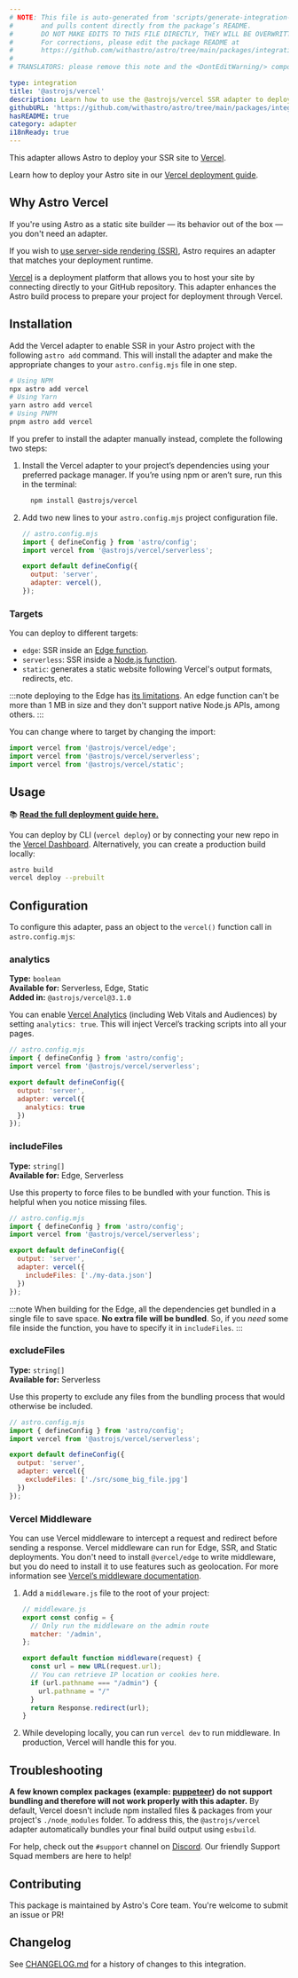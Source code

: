 ```yaml
---
# NOTE: This file is auto-generated from 'scripts/generate-integration-pages.ts'
#       and pulls content directly from the package’s README.
#       DO NOT MAKE EDITS TO THIS FILE DIRECTLY, THEY WILL BE OVERWRITTEN!
#       For corrections, please edit the package README at
#       https://github.com/withastro/astro/tree/main/packages/integrations/vercel/
#
# TRANSLATORS: please remove this note and the <DontEditWarning/> component.

type: integration
title: '@astrojs/vercel'
description: Learn how to use the @astrojs/vercel SSR adapter to deploy your Astro project.
githubURL: 'https://github.com/withastro/astro/tree/main/packages/integrations/vercel/'
hasREADME: true
category: adapter
i18nReady: true
---
```



<DontEditWarning/>

This adapter allows Astro to deploy your SSR site to [Vercel](https://www.vercel.com/).

Learn how to deploy your Astro site in our [Vercel deployment guide](/en/guides/deploy/vercel/).

## Why Astro Vercel

If you're using Astro as a static site builder — its behavior out of the box — you don't need an adapter.

If you wish to [use server-side rendering (SSR)](/en/guides/server-side-rendering/), Astro requires an adapter that matches your deployment runtime.

[Vercel](https://www.vercel.com/) is a deployment platform that allows you to host your site by connecting directly to your GitHub repository.  This adapter enhances the Astro build process to prepare your project for deployment through Vercel.

## Installation

Add the Vercel adapter to enable SSR in your Astro project with the following `astro add` command. This will install the adapter and make the appropriate changes to your `astro.config.mjs` file in one step.

```sh
# Using NPM
npx astro add vercel
# Using Yarn
yarn astro add vercel
# Using PNPM
pnpm astro add vercel
```

If you prefer to install the adapter manually instead, complete the following two steps:

1.  Install the Vercel adapter to your project’s dependencies using your preferred package manager. If you’re using npm or aren’t sure, run this in the terminal:

    ```bash
      npm install @astrojs/vercel
    ```

2.  Add two new lines to your `astro.config.mjs` project configuration file.

    ```js ins={3, 6-7}
    // astro.config.mjs
    import { defineConfig } from 'astro/config';
    import vercel from '@astrojs/vercel/serverless';

    export default defineConfig({
      output: 'server',
      adapter: vercel(),
    });
    ```

### Targets

You can deploy to different targets:

*   `edge`: SSR inside an [Edge function](https://vercel.com/docs/concepts/functions/edge-functions).
*   `serverless`: SSR inside a [Node.js function](https://vercel.com/docs/concepts/functions/serverless-functions).
*   `static`: generates a static website following Vercel's output formats, redirects, etc.

:::note
deploying to the Edge has [its limitations](https://vercel.com/docs/concepts/functions/edge-functions#known-limitations). An edge function can't be more than 1 MB in size and they don't support native Node.js APIs, among others.
:::

You can change where to target by changing the import:

```js
import vercel from '@astrojs/vercel/edge';
import vercel from '@astrojs/vercel/serverless';
import vercel from '@astrojs/vercel/static';
```

## Usage

📚 **[Read the full deployment guide here.](/en/guides/deploy/vercel/)**

You can deploy by CLI (`vercel deploy`) or by connecting your new repo in the [Vercel Dashboard](https://vercel.com/). Alternatively, you can create a production build locally:

```sh
astro build
vercel deploy --prebuilt
```

## Configuration

To configure this adapter, pass an object to the `vercel()` function call in `astro.config.mjs`:

### analytics

**Type:** `boolean`<br/>
**Available for:** Serverless, Edge, Static<br/>
**Added in:** `@astrojs/vercel@3.1.0`

You can enable [Vercel Analytics](https://vercel.com/analytics) (including Web Vitals and Audiences) by setting `analytics: true`. This will inject Vercel’s tracking scripts into all your pages.

```js
// astro.config.mjs
import { defineConfig } from 'astro/config';
import vercel from '@astrojs/vercel/serverless';

export default defineConfig({
  output: 'server',
  adapter: vercel({
    analytics: true
  })
});
```

### includeFiles

**Type:** `string[]`<br/>
**Available for:** Edge, Serverless

Use this property to force files to be bundled with your function. This is helpful when you notice missing files.

```js
// astro.config.mjs
import { defineConfig } from 'astro/config';
import vercel from '@astrojs/vercel/serverless';

export default defineConfig({
  output: 'server',
  adapter: vercel({
    includeFiles: ['./my-data.json']
  })
});
```

:::note
When building for the Edge, all the dependencies get bundled in a single file to save space. **No extra file will be bundled**. So, if you *need* some file inside the function, you have to specify it in `includeFiles`.
:::

### excludeFiles

**Type:** `string[]`<br/>
**Available for:** Serverless

Use this property to exclude any files from the bundling process that would otherwise be included.

```js
// astro.config.mjs
import { defineConfig } from 'astro/config';
import vercel from '@astrojs/vercel/serverless';

export default defineConfig({
  output: 'server',
  adapter: vercel({
    excludeFiles: ['./src/some_big_file.jpg']
  })
});
```

### Vercel Middleware

You can use Vercel middleware to intercept a request and redirect before sending a response. Vercel middleware can run for Edge, SSR, and Static deployments. You don't need to install `@vercel/edge` to write middleware, but you do need to install it to use features such as geolocation. For more information see [Vercel’s middleware documentation](https://vercel.com/docs/concepts/functions/edge-middleware).

1.  Add a `middleware.js` file to the root of your project:

    ```js
    // middleware.js
    export const config = {
      // Only run the middleware on the admin route
      matcher: '/admin',
    };

    export default function middleware(request) {
      const url = new URL(request.url);
      // You can retrieve IP location or cookies here.
      if (url.pathname === "/admin") {
        url.pathname = "/"
      }
      return Response.redirect(url);
    }
    ```
2.  While developing locally, you can run `vercel dev` to run middleware. In production, Vercel will handle this for you.

## Troubleshooting

**A few known complex packages (example: [puppeteer](https://github.com/puppeteer/puppeteer)) do not support bundling and therefore will not work properly with this adapter.** By default, Vercel doesn't include npm installed files & packages from your project's `./node_modules` folder. To address this, the `@astrojs/vercel` adapter automatically bundles your final build output using `esbuild`.

For help, check out the `#support` channel on [Discord](https://astro.build/chat). Our friendly Support Squad members are here to help!

## Contributing

This package is maintained by Astro's Core team. You're welcome to submit an issue or PR!

## Changelog

See [CHANGELOG.md](https://github.com/withastro/astro/tree/main/packages/integrations/vercel/CHANGELOG.md) for a history of changes to this integration.

[astro-integration]: /en/guides/integrations-guide/
